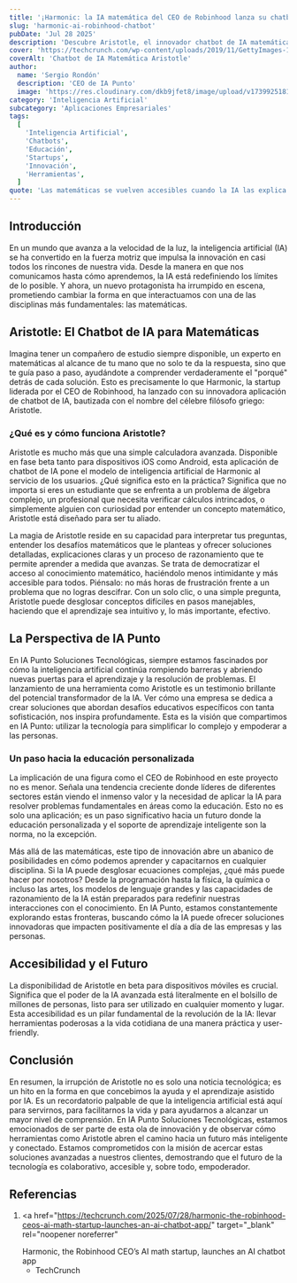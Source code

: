 ```yaml
---
title: '¡Harmonic: la IA matemática del CEO de Robinhood lanza su chatbot!'
slug: 'harmonic-ai-robinhood-chatbot'
pubDate: 'Jul 28 2025'
description: 'Descubre Aristotle, el innovador chatbot de IA matemática lanzado por Harmonic (startup del CEO de Robinhood), que ofrece soluciones paso a paso para democratizar el aprendizaje y la resolución de problemas matemáticos en móviles.'
cover: 'https://techcrunch.com/wp-content/uploads/2019/11/GettyImages-1047349788-1.jpg'
coverAlt: 'Chatbot de IA Matemática Aristotle'
author:
  name: 'Sergio Rondón'
  description: 'CEO de IA Punto'
  image: 'https://res.cloudinary.com/dkb9jfet8/image/upload/v1739925181/sergio_gdcaeh.png'
category: 'Inteligencia Artificial'
subcategory: 'Aplicaciones Empresariales'
tags:
  [
    'Inteligencia Artificial',
    'Chatbots',
    'Educación',
    'Startups',
    'Innovación',
    'Herramientas',
  ]
quote: 'Las matemáticas se vuelven accesibles cuando la IA las explica con paciencia infinita.'
---
```


<h2 id="introduccion">Introducción</h2>

En un mundo que avanza a la velocidad de la luz, la inteligencia artificial (IA) se ha convertido en la fuerza motriz que impulsa la innovación en casi todos los rincones de nuestra vida. Desde la manera en que nos comunicamos hasta cómo aprendemos, la IA está redefiniendo los límites de lo posible. Y ahora, un nuevo protagonista ha irrumpido en escena, prometiendo cambiar la forma en que interactuamos con una de las disciplinas más fundamentales: las matemáticas.

<h2 id="aristotle-el-chatbot-de-ia-para-matematicas">
  Aristotle: El Chatbot de IA para Matemáticas
</h2>

Imagina tener un compañero de estudio siempre disponible, un experto en matemáticas al alcance de tu mano que no solo te da la respuesta, sino que te guía paso a paso, ayudándote a comprender verdaderamente el "porqué" detrás de cada solución. Esto es precisamente lo que Harmonic, la startup liderada por el CEO de Robinhood, ha lanzado con su innovadora aplicación de chatbot de IA, bautizada con el nombre del célebre filósofo griego: Aristotle.

<h3 id="que-es-y-como-funciona-aristotle">
  ¿Qué es y cómo funciona Aristotle?
</h3>

Aristotle es mucho más que una simple calculadora avanzada. Disponible en fase beta tanto para dispositivos iOS como Android, esta aplicación de chatbot de IA pone el modelo de inteligencia artificial de Harmonic al servicio de los usuarios. ¿Qué significa esto en la práctica? Significa que no importa si eres un estudiante que se enfrenta a un problema de álgebra complejo, un profesional que necesita verificar cálculos intrincados, o simplemente alguien con curiosidad por entender un concepto matemático, Aristotle está diseñado para ser tu aliado.

La magia de Aristotle reside en su capacidad para interpretar tus preguntas, entender los desafíos matemáticos que le planteas y ofrecer soluciones detalladas, explicaciones claras y un proceso de razonamiento que te permite aprender a medida que avanzas. Se trata de democratizar el acceso al conocimiento matemático, haciéndolo menos intimidante y más accesible para todos. Piénsalo: no más horas de frustración frente a un problema que no logras descifrar. Con un solo clic, o una simple pregunta, Aristotle puede desglosar conceptos difíciles en pasos manejables, haciendo que el aprendizaje sea intuitivo y, lo más importante, efectivo.

<h2 id="la-perspectiva-de-ia-punto">La Perspectiva de IA Punto</h2>

En IA Punto Soluciones Tecnológicas, siempre estamos fascinados por cómo la inteligencia artificial continúa rompiendo barreras y abriendo nuevas puertas para el aprendizaje y la resolución de problemas. El lanzamiento de una herramienta como Aristotle es un testimonio brillante del potencial transformador de la IA. Ver cómo una empresa se dedica a crear soluciones que abordan desafíos educativos específicos con tanta sofisticación, nos inspira profundamente. Esta es la visión que compartimos en IA Punto: utilizar la tecnología para simplificar lo complejo y empoderar a las personas.

<h3 id="un-paso-hacia-la-educacion-personalizada">
  Un paso hacia la educación personalizada
</h3>

La implicación de una figura como el CEO de Robinhood en este proyecto no es menor. Señala una tendencia creciente donde líderes de diferentes sectores están viendo el inmenso valor y la necesidad de aplicar la IA para resolver problemas fundamentales en áreas como la educación. Esto no es solo una aplicación; es un paso significativo hacia un futuro donde la educación personalizada y el soporte de aprendizaje inteligente son la norma, no la excepción.

Más allá de las matemáticas, este tipo de innovación abre un abanico de posibilidades en cómo podemos aprender y capacitarnos en cualquier disciplina. Si la IA puede desglosar ecuaciones complejas, ¿qué más puede hacer por nosotros? Desde la programación hasta la física, la química o incluso las artes, los modelos de lenguaje grandes y las capacidades de razonamiento de la IA están preparados para redefinir nuestras interacciones con el conocimiento. En IA Punto, estamos constantemente explorando estas fronteras, buscando cómo la IA puede ofrecer soluciones innovadoras que impacten positivamente el día a día de las empresas y las personas.

<h2 id="accesibilidad-y-el-futuro">Accesibilidad y el Futuro</h2>

La disponibilidad de Aristotle en beta para dispositivos móviles es crucial. Significa que el poder de la IA avanzada está literalmente en el bolsillo de millones de personas, listo para ser utilizado en cualquier momento y lugar. Esta accesibilidad es un pilar fundamental de la revolución de la IA: llevar herramientas poderosas a la vida cotidiana de una manera práctica y user-friendly.

<h2 id="conclusion">Conclusión</h2>

En resumen, la irrupción de Aristotle no es solo una noticia tecnológica; es un hito en la forma en que concebimos la ayuda y el aprendizaje asistido por IA. Es un recordatorio palpable de que la inteligencia artificial está aquí para servirnos, para facilitarnos la vida y para ayudarnos a alcanzar un mayor nivel de comprensión. En IA Punto Soluciones Tecnológicas, estamos emocionados de ser parte de esta ola de innovación y de observar cómo herramientas como Aristotle abren el camino hacia un futuro más inteligente y conectado. Estamos comprometidos con la misión de acercar estas soluciones avanzadas a nuestros clientes, demostrando que el futuro de la tecnología es colaborativo, accesible y, sobre todo, empoderador.

<h2 id="referencias">Referencias</h2>

1.  <a
      href="https://techcrunch.com/2025/07/28/harmonic-the-robinhood-ceos-ai-math-startup-launches-an-ai-chatbot-app/"
      target="_blank"
      rel="noopener noreferrer"
    >
      Harmonic, the Robinhood CEO’s AI math startup, launches an AI chatbot app
      - TechCrunch
    </a>
